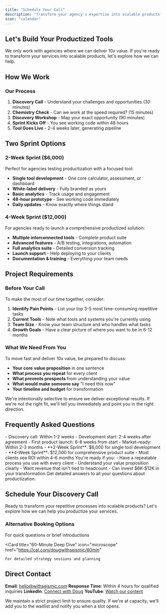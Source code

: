 ```yaml
---
title: "Schedule Your Call"
description: "Transform your agency's expertise into scalable products"
icon: "calendar"
---
```



## Let's Build Your Productized Tools

We only work with agencies where we can deliver 10x value. If you're ready to transform your services into scalable products, let's explore how we can help.

## How We Work

### Our Process

1. **Discovery Call** - Understand your challenges and opportunities (30 minutes)
2. **Chemistry Check** - Can we work at the speed required? (15 minutes)
3. **Discovery Workshop** - Map your exact opportunity (90 minutes)
4. **Sprint Kicks Off** - You see working code within 48 hours
5. **Tool Goes Live** - 2-4 weeks later, generating pipeline

## Two Sprint Options

### 2-Week Sprint ($6,000)
Perfect for agencies testing productization with a focused tool:
- **Single tool development** - One core calculator, assessment, or dashboard
- **White-label delivery** - Fully branded as yours
- **Basic analytics** - Track usage and engagement
- **48-hour prototype** - See working code immediately
- **Daily updates** - Know exactly where things stand

### 4-Week Sprint ($12,000)
For agencies ready to launch a comprehensive productized solution:
- **Multiple interconnected tools** - Complete product suite
- **Advanced features** - A/B testing, integrations, automation
- **Full analytics suite** - Detailed conversion tracking
- **Launch support** - Help deploying to your clients
- **Documentation & training** - Everything your team needs

## Project Requirements

### Before Your Call

To make the most of our time together, consider:

1. **Identify Pain Points** - List your top 3-5 most time-consuming repetitive tasks
2. **Current Tools** - Note what tools and systems you're currently using
3. **Team Size** - Know your team structure and who handles what tasks
4. **Growth Goals** - Have a clear picture of where you want to be in 6-12 months

### What We Need From You

To move fast and deliver 10x value, be prepared to discuss:

- **Your core value proposition** in one sentence
- **What process you repeat** for every client
- **What prevents prospects** from understanding your value
- **What would make someone say** "I need this now"
- **Your timeline and budget** for transformation

<Info>
  We're intentionally selective to ensure we deliver exceptional results. If we're not the right fit, we'll tell you immediately and point you in the right direction.
</Info>

## Frequently Asked Questions

<Accordion icon="question" title="How quickly can we get started?">
  - Discovery call: Within 1-2 weeks
  - Development start: 2-4 weeks after agreement
  - First product launch: 6-8 weeks from start
  - Market-ready: Within 2-3 months
</Accordion>

<Accordion icon="dollar" title="What's the investment?">
  - **2-Week Sprint**: $6,000 for single tool development
  - **4-Week Sprint**: $12,000 for comprehensive product suite
  - Most clients see ROI within 4-6 months
</Accordion>

<Accordion icon="check" title="Are we a good fit?">
  You're ready if you:
  - Have a repeatable process you use with every client
  - Understand your value proposition clearly
  - Want revenue that isn't tied to headcount
  - Can invest $6K-$12K in your transformation
</Accordion>

<Card title="See All FAQs" icon="circle-question" href="/contact/faq">
  Get detailed answers to all your questions about productization.
</Card>

## Schedule Your Discovery Call

Ready to transform your repetitive processes into scalable products? Let's explore how we can help you productize your services.

<div style={{ textAlign: 'center', margin: '32px 0' }}>
  <CalButton
    calLink="dougwithseismic/30min"
    namespace="30min"
    layout="month_view"
    buttonText="Schedule Your Free Discovery Call"
  />
</div>

### Alternative Booking Options

<Cards>
  <Card
    title="15-Minute Quick Chat"
    icon="clock"
    href="https://cal.com/dougwithseismic/15min"
  >
    For quick questions or brief introductions
  </Card>

  <Card
    title="60-Minute Deep Dive"
    icon="microscope"
    href="https://cal.com/dougwithseismic/60min"
  >
    For detailed strategy sessions and planning
  </Card>
</Cards>

## Direct Contact

**Email**: hello@withseismic.com
**Response Time**: Within 4 hours for qualified inquiries
**LinkedIn**: [Connect with Doug](https://linkedin.com/in/dougsilkstone)
**YouTube**: [Watch our content](https://youtube.com/@dougsilkstone)

<Warning>
  We maintain a strict project limit to ensure quality. If we're at capacity, we'll add you to the waitlist and notify you when a slot opens.
</Warning>